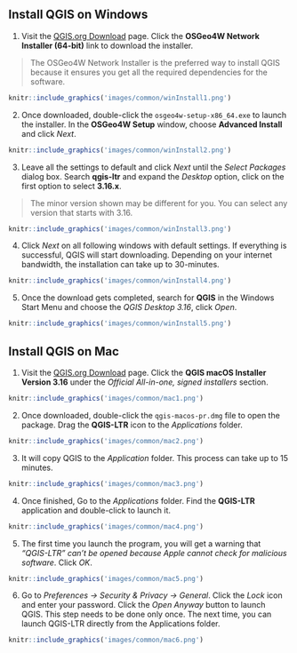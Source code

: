 ## Install QGIS on Windows

1. Visit the [QGIS.org Download](https://qgis.org/en/site/forusers/download.html) page. Click the **OSGeo4W Network Installer (64-bit)** link to download the installer.

> The OSGeo4W Network Installer is the preferred way to install QGIS because it ensures you get all the required dependencies for the software.

```r
knitr::include_graphics('images/common/winInstall1.png')
```

2. Once downloaded, double-click the `osgeo4w-setup-x86_64.exe` to launch the installer. In the **OSGeo4W Setup** window, choose **Advanced Install** and click *Next*.

```r
knitr::include_graphics('images/common/winInstall2.png')
```
3. Leave all the settings to default and click *Next* until the *Select Packages* dialog box. Search **qgis-ltr** and expand the *Desktop* option, click on the first option to select **3.16.x**.

> The minor version shown may be different for you. You can select any version that starts with 3.16.

```r
knitr::include_graphics('images/common/winInstall3.png')
```

4. Click *Next* on all following windows with default settings. If everything is successful, QGIS will start downloading. Depending on your internet bandwidth, the installation can take up to 30-minutes.

```r
knitr::include_graphics('images/common/winInstall4.png')
```

5. Once the download gets completed, search for **QGIS** in the Windows Start Menu and choose the *QGIS Desktop 3.16*, click *Open*. 

```r
knitr::include_graphics('images/common/winInstall5.png')
```

## Install QGIS on Mac

1. Visit the [QGIS.org Download](https://qgis.org/en/site/forusers/download.html) page. Click the **QGIS macOS Installer Version 3.16** under the *Official All-in-one, signed installers* section.

```r
knitr::include_graphics('images/common/mac1.png')
```

2. Once downloaded, double-click the `qgis-macos-pr.dmg` file to open the package. Drag the **QGIS-LTR** icon to the *Applications* folder.

```r
knitr::include_graphics('images/common/mac2.png')
```

3. It will copy QGIS to the *Application* folder. This process can take up to 15 minutes.

```r
knitr::include_graphics('images/common/mac3.png')
```

4. Once finished, Go to the *Applications* folder. Find the **QGIS-LTR** application and double-click to launch it.

```r
knitr::include_graphics('images/common/mac4.png')
```

5. The first time you launch the program, you will get a warning that *"QGIS-LTR" can't be opened because Apple cannot check for malicious software*. Click *OK*.

```r
knitr::include_graphics('images/common/mac5.png')
```

6. Go to *Preferences &rarr; Security & Privacy &rarr; General*. Click the *Lock* icon and enter your password. Click the *Open Anyway* button to launch QGIS. This step needs to be done only once. The next time, you can launch QGIS-LTR directly from the Applications folder.

```r
knitr::include_graphics('images/common/mac6.png')
```